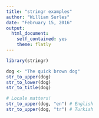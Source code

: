 ```yaml
---
title: "stringr examples"
author: "William Surles"
date: "February 15, 2016"
output: 
  html_document:
    self_contained: yes
    theme: flatly
---
```

```r
library(stringr)
```

```r
dog <- "The quick brown dog"
str_to_upper(dog)
str_to_lower(dog)
str_to_title(dog)

# Locale matters!
str_to_upper(dog, "en") # English
str_to_upper(dog, "tr") # Turkish

```

